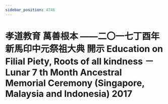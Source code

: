 ```yaml
---
sidebar_position: 4746
---
```



# 孝道教育 萬善根本 ——二〇一七丁酉年新馬印中元祭祖大典 開示 Education on Filial Piety, Roots of all kindness － Lunar 7 th Month Ancestral Memorial Ceremony (Singapore, Malaysia and Indonesia) 2017


<ReactPlayer controls='true' url='https://tw4.amtb.de/redirect/media/himp4/32/32-240/32-240-0001.mp4' />
